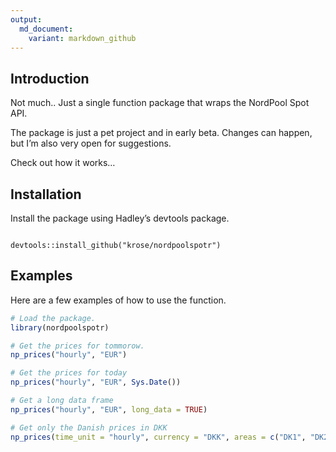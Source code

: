 ```yaml
---
output:
  md_document:
    variant: markdown_github
---
```


## Introduction

Not much.. Just a single function package that wraps the NordPool Spot API. 

The package is just a pet project and in early beta. Changes can happen, but I'm
also very open for suggestions.

Check out how it works...

## Installation

Install the package using Hadley's devtools package.

```

devtools::install_github("krose/nordpoolspotr")

```

## Examples

Here are a few examples of how to use the function.

```r

# Load the package.
library(nordpoolspotr)

# Get the prices for tommorow.
np_prices("hourly", "EUR")

# Get the prices for today
np_prices("hourly", "EUR", Sys.Date())

# Get a long data frame
np_prices("hourly", "EUR", long_data = TRUE)

# Get only the Danish prices in DKK
np_prices(time_unit = "hourly", currency = "DKK", areas = c("DK1", "DK2"))


```

